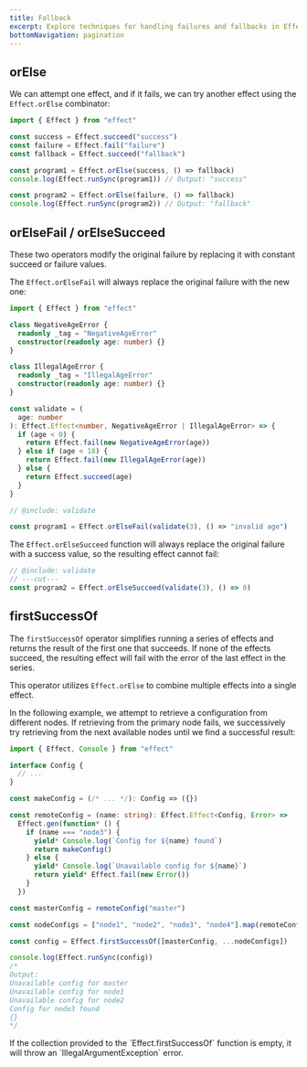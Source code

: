 ```yaml
---
title: Fallback
excerpt: Explore techniques for handling failures and fallbacks in Effect, including `orElse` to try alternate effects, `orElseFail` and `orElseSucceed` to modify failures, and `firstSuccessOf` to retrieve the result of the first successful effect. Learn how to gracefully handle errors and create fallback mechanisms in your Effect programs.
bottomNavigation: pagination
---
```


## orElse

We can attempt one effect, and if it fails, we can try another effect using the `Effect.orElse` combinator:

```ts twoslash
import { Effect } from "effect"

const success = Effect.succeed("success")
const failure = Effect.fail("failure")
const fallback = Effect.succeed("fallback")

const program1 = Effect.orElse(success, () => fallback)
console.log(Effect.runSync(program1)) // Output: "success"

const program2 = Effect.orElse(failure, () => fallback)
console.log(Effect.runSync(program2)) // Output: "fallback"
```

## orElseFail / orElseSucceed

These two operators modify the original failure by replacing it with constant succeed or failure values.

The `Effect.orElseFail` will always replace the original failure with the new one:

```ts twoslash include validate
import { Effect } from "effect"

class NegativeAgeError {
  readonly _tag = "NegativeAgeError"
  constructor(readonly age: number) {}
}

class IllegalAgeError {
  readonly _tag = "IllegalAgeError"
  constructor(readonly age: number) {}
}

const validate = (
  age: number
): Effect.Effect<number, NegativeAgeError | IllegalAgeError> => {
  if (age < 0) {
    return Effect.fail(new NegativeAgeError(age))
  } else if (age < 18) {
    return Effect.fail(new IllegalAgeError(age))
  } else {
    return Effect.succeed(age)
  }
}
```

```ts twoslash
// @include: validate

const program1 = Effect.orElseFail(validate(3), () => "invalid age")
```

The `Effect.orElseSucceed` function will always replace the original failure with a success value, so the resulting effect cannot fail:

```ts twoslash
// @include: validate
// ---cut---
const program2 = Effect.orElseSucceed(validate(3), () => 0)
```

## firstSuccessOf

The `firstSuccessOf` operator simplifies running a series of effects and returns the result of the first one that succeeds. If none of the effects succeed, the resulting effect will fail with the error of the last effect in the series.

This operator utilizes `Effect.orElse` to combine multiple effects into a single effect.

In the following example, we attempt to retrieve a configuration from different nodes. If retrieving from the primary node fails, we successively try retrieving from the next available nodes until we find a successful result:

```ts twoslash
import { Effect, Console } from "effect"

interface Config {
  // ...
}

const makeConfig = (/* ... */): Config => ({})

const remoteConfig = (name: string): Effect.Effect<Config, Error> =>
  Effect.gen(function* () {
    if (name === "node3") {
      yield* Console.log(`Config for ${name} found`)
      return makeConfig()
    } else {
      yield* Console.log(`Unavailable config for ${name}`)
      return yield* Effect.fail(new Error())
    }
  })

const masterConfig = remoteConfig("master")

const nodeConfigs = ["node1", "node2", "node3", "node4"].map(remoteConfig)

const config = Effect.firstSuccessOf([masterConfig, ...nodeConfigs])

console.log(Effect.runSync(config))
/*
Output:
Unavailable config for master
Unavailable config for node1
Unavailable config for node2
Config for node3 found
{}
*/
```

<Warning>
  If the collection provided to the `Effect.firstSuccessOf` function is empty,
  it will throw an `IllegalArgumentException` error.
</Warning>
